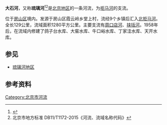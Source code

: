 {{Coord|39.7084906|115.9195748|type:river_region:CN-11_source:GoogleMaps|display=title}}
'''大石河'''，又称'''琉璃河'''<ref>{{cite book|title=北京志·地质矿产水利气象卷·水利志|location=北京|publisher=北京出版社|year=2000|pages=182-183|author=北京市地方志编纂委员会|isbn=7-200-04180-7}}</ref><ref>北京市地方标准 DB11/T1172-2015《河流、流域名称代码》</ref>是[[北京市|北京地区]]的一条河流，为[[拒马河|拒马河]]的支流。

位于[[房山区|房山区]]境内。发源于房山区霞云岭乡堂上村，流经9个乡镇后汇入[[北拒马河|北拒马河]]。全长129公里，流域面积1280平方公里。主要支流有[[周口店河|周口店河]]、[[挟括河|挟括河]]。1958年后，在流域内修建了鸽子台水库、大窖水库、牛口峪水库、丁家洼水库、天开水库。

== 参见 ==
*[[琉璃河地区|琉璃河地区]]

== 参考资料 ==
{{reflist}}

[[Category:北京市河流|Category:北京市河流]]